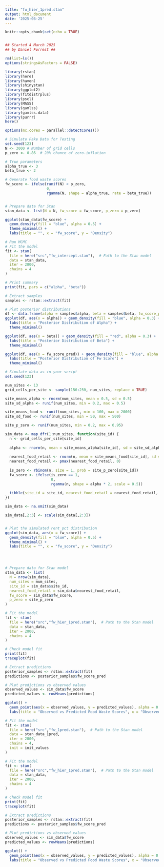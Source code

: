 ```yaml
---
title: "fw_hier_1pred.stan"
output: html_document
date: '2025-03-25'
---
```


```r
knitr::opts_chunk$set(echo = TRUE)


## Started 4 March 2025
## by Daniel Forrest ##

rm(list=ls()) 
options(stringsAsFactors = FALSE)
```


```r
library(rstan)
library(here)
library(haven)
library(shinystan)
library(ggplot2)
library(fitdistrplus)
library(pscl)
library(MASS)
library(gamlss)
library(gamlss.data)
library(purrr)
here()
```



```r
options(mc.cores = parallel::detectCores())

# Simulate Fake Data for Testing
set.seed(123)
N <- 3000 # Number of grid cells
p_zero <- 0.86  # 20% chance of zero-inflation

# True parameters
alpha_true <- 3
beta_true <- 2

# Generate food waste scores
fw_score <- ifelse(runif(N) < p_zero, 
                   0, 
                   rgamma(N, shape = alpha_true, rate = beta_true))


# Prepare data for Stan
stan_data <- list(N = N, fw_score = fw_score, p_zero = p_zero)

```


```r
ggplot(stan_data$fw_score) +
  geom_density(fill = "blue", alpha = 0.5) +
  theme_minimal() +
  labs(title = "", x = "fw_score", y = "Density")

```



```r
# Run MCMC
# Fit the model
fit <- stan(
  file = here("src","fw_intercept.stan"),  # Path to the Stan model
  data = stan_data,
  iter = 2000,
  chains = 4
)

# Print summary
print(fit, pars = c("alpha", "beta"))

# Extract samples
samples <- rstan::extract(fit)

# Plot posterior distributions
df <- data.frame(alpha = samples$alpha, beta = samples$beta, fw_score_pred = samples$fw_score_pred)
ggplot(df, aes(x = alpha)) + geom_density(fill = "blue", alpha = 0.3) +
  labs(title = "Posterior Distribution of Alpha") +
  theme_minimal()

ggplot(df, aes(x = beta)) + geom_density(fill = "red", alpha = 0.3) +
  labs(title = "Posterior Distribution of Beta") +
  theme_minimal()

ggplot(df, aes(x = fw_score_pred)) + geom_density(fill = "blue", alpha = 0.3) +
  labs(title = "Posterior Distribution of Fw Score") +
  theme_minimal()
```


```r

# Simulate data as in your script
set.seed(123)

num_sites <- 13
grid_cells_per_site <- sample(150:250, num_sites, replace = TRUE)

site_means_alpha <- rnorm(num_sites, mean = 0.5, sd = 0.5)
site_sd_alpha <- runif(num_sites, min = 0.2, max = 0.5)

site_means_food <- runif(num_sites, min = 100, max = 2000)
site_sd_food <- runif(num_sites, min = 50, max = 500)

site_p_zero <- runif(num_sites, min = 0.2, max = 0.95)

sim_data <- map_dfr(1:num_sites, function(site_id) {
  n <- grid_cells_per_site[site_id]
  
  alpha <- rnorm(n, mean = site_means_alpha[site_id], sd = site_sd_alpha[site_id])
  
  nearest_food_retail <- rnorm(n, mean = site_means_food[site_id], sd = site_sd_food[site_id])
  nearest_food_retail <- pmax(nearest_food_retail, 0)
  
  is_zero <- rbinom(n, size = 1, prob = site_p_zero[site_id])
  fw_score <- ifelse(is_zero == 1, 
                     0,  
                     rgamma(n, shape = alpha * 2, scale = 0.5))
  
  tibble(site_id = site_id, nearest_food_retail = nearest_food_retail, fw_score = fw_score)
})

sim_data <- na.omit(sim_data)

sim_data[,2:3] <- scale(sim_data[,2:3])


# Plot the simulated rent_pct distribution
ggplot(sim_data, aes(x = fw_score)) +
  geom_density(fill = "blue", alpha = 0.5) +
  theme_minimal() +
  labs(title = "", x = "fw_score", y = "Density")




# Prepare data for Stan model
stan_data <- list(
  N = nrow(sim_data),
  num_sites = num_sites,
  site_id = sim_data$site_id,
  nearest_food_retail = sim_data$nearest_food_retail,
  fw_score = sim_data$fw_score,
  p_zero = site_p_zero
)


```
```r
# Fit the model
fit <- stan(
  file = here("src","fw_hier_1pred.stan"),  # Path to the Stan model
  data = stan_data,
  iter = 2000,
  chains = 4
)

# Check model fit
print(fit)
traceplot(fit)

# Extract predictions
posterior_samples <- rstan::extract(fit)
predictions <- posterior_samples$fw_score_pred

# Plot predictions vs observed values
observed_values <- sim_data$fw_score
predicted_values <- rowMeans(predictions)

ggplot() +
  geom_point(aes(x = observed_values, y = predicted_values), alpha = 0.6) +
  labs(title = "Observed vs Predicted Food Waste Scores", x = "Observed FW Score", y = "Predicted FW Score")

```

```r
# Fit the model
fit <- stan(
  file = here("src","fw_1pred.stan"),  # Path to the Stan model
  data = stan_data_1pred,
  iter = 2000,
  chains = 4,
  init = init_values
)
```


```r
# Fit the model
fit <- stan(
  file = here("src","fw_hier_1pred.stan"),  # Path to the Stan model
  data = stan_data,
  iter = 2000,
  chains = 4
)

# Check model fit
print(fit)
traceplot(fit)

# Extract predictions
posterior_samples <- rstan::extract(fit)
predictions <- posterior_samples$fw_score_pred

# Plot predictions vs observed values
observed_values <- sim_data$fw_score
predicted_values <- rowMeans(predictions)

ggplot() +
  geom_point(aes(x = observed_values, y = predicted_values), alpha = 0.6) +
  labs(title = "Observed vs Predicted Food Waste Scores", x = "Observed FW Score", y = "Predicted FW Score")

```

